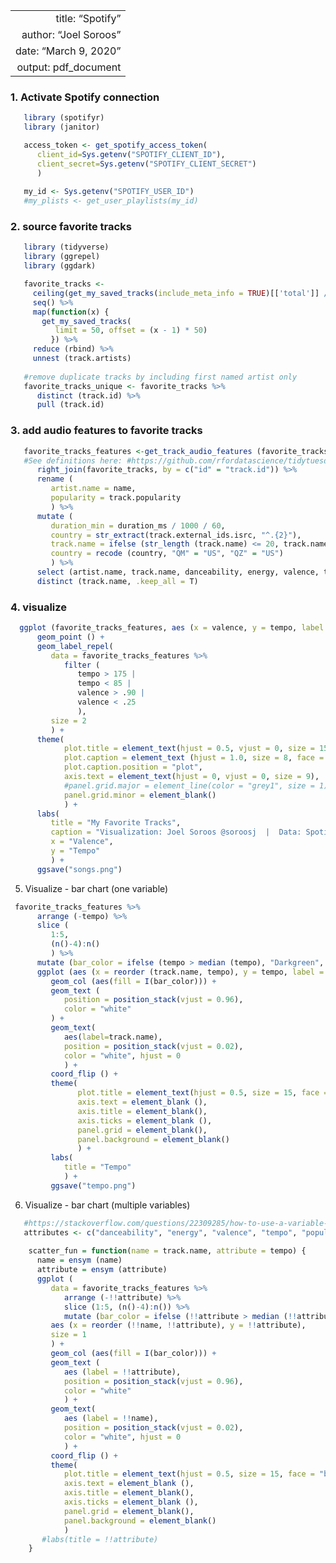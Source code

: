 ----
   title: "Spotify"
   author: "Joel Soroos"
   date: "March 9, 2020"
   output: pdf_document
---

### 1. Activate Spotify connection
```r

   library (spotifyr)
   library (janitor) 

   access_token <- get_spotify_access_token(
      client_id=Sys.getenv("SPOTIFY_CLIENT_ID"),
      client_secret=Sys.getenv("SPOTIFY_CLIENT_SECRET")
      )
   
   my_id <- Sys.getenv("SPOTIFY_USER_ID")
   #my_plists <- get_user_playlists(my_id)
```


### 2. source favorite tracks
```r

   library (tidyverse)
   library (ggrepel)
   library (ggdark)

   favorite_tracks <-
     ceiling(get_my_saved_tracks(include_meta_info = TRUE)[['total']] / 50) %>%
     seq() %>%
     map(function(x) {
       get_my_saved_tracks(
          limit = 50, offset = (x - 1) * 50)
         }) %>% 
     reduce (rbind) %>%
     unnest (track.artists)
   
   #remove duplicate tracks by including first named artist only
   favorite_tracks_unique <- favorite_tracks %>%
      distinct (track.id) %>%
      pull (track.id)
```


### 3. add audio features to favorite tracks
```r

   favorite_tracks_features <-get_track_audio_features (favorite_tracks_unique) %>%
   #See definitions here: #https://github.com/rfordatascience/tidytuesday/blob/master/data/2020/2020-01-21/readme.md
      right_join(favorite_tracks, by = c("id" = "track.id")) %>%
      rename (
         artist.name = name,
         popularity = track.popularity
         ) %>%
      mutate (
         duration_min = duration_ms / 1000 / 60,
         country = str_extract(track.external_ids.isrc, "^.{2}"),
         track.name = ifelse (str_length (track.name) <= 20, track.name, str_extract(track.name, "^.{20}")),
         country = recode (country, "QM" = "US", "QZ" = "US")
         ) %>%
      select (artist.name, track.name, danceability, energy, valence, tempo, popularity, duration_min, country) %>%
      distinct (track.name, .keep_all = T)
```


### 4. visualize
```r
 
  ggplot (favorite_tracks_features, aes (x = valence, y = tempo, label = track.name)) +
      geom_point () +
      geom_label_repel(
         data = favorite_tracks_features %>% 
            filter (
               tempo > 175 |
               tempo < 85 |
               valence > .90 |
               valence < .25
               ),
         size = 2
         ) +
      theme(
            plot.title = element_text(hjust = 0.5, vjust = 0, size = 15, face = "bold", color = "#CC1100", margin = margin (0,0,20,0)),
            plot.caption = element_text (hjust = 1.0, size = 8, face = "plain", margin = margin (20,0,0,0)),
            plot.caption.position = "plot",
            axis.text = element_text(hjust = 0, vjust = 0, size = 9),
            #panel.grid.major = element_line(color = "grey1", size = 1),
            panel.grid.minor = element_blank()
            ) +
      labs(
         title = "My Favorite Tracks",
         caption = "Visualization: Joel Soroos @soroosj  |  Data: Spotify API",
         x = "Valence",
         y = "Tempo"
         ) +
      ggsave("songs.png")
```


5.  Visualize - bar chart (one variable)
```r
 
 favorite_tracks_features %>%
      arrange (-tempo) %>%
      slice (
         1:5, 
         (n()-4):n()
         ) %>%
      mutate (bar_color = ifelse (tempo > median (tempo), "Darkgreen", "Red")) %>%
      ggplot (aes (x = reorder (track.name, tempo), y = tempo, label = round(tempo,0)), size = 1) +
         geom_col (aes(fill = I(bar_color))) + 
         geom_text (
            position = position_stack(vjust = 0.96),
            color = "white"
         ) +
         geom_text(
            aes(label=track.name),
            position = position_stack(vjust = 0.02),
            color = "white", hjust = 0
            ) +
         coord_flip () +
         theme(
               plot.title = element_text(hjust = 0.5, size = 15, face = "bold", color = "#CC1100"),
               axis.text = element_blank (), 
               axis.title = element_blank(),
               axis.ticks = element_blank (),
               panel.grid = element_blank(),
               panel.background = element_blank()
               ) +
         labs(
            title = "Tempo"
            ) +
         ggsave("tempo.png")
```


6.  Visualize - bar chart (multiple variables)
```r
 
   #https://stackoverflow.com/questions/22309285/how-to-use-a-variable-to-specify-column-name-in-ggplot/53168593#53168593
   attributes <- c("danceability", "energy", "valence", "tempo", "popularity")
   
    scatter_fun = function(name = track.name, attribute = tempo) {
      name = ensym (name)
      attribute = ensym (attribute)
      ggplot (
         data = favorite_tracks_features %>%
            arrange (-!!attribute) %>%
            slice (1:5, (n()-4):n()) %>%
            mutate (bar_color = ifelse (!!attribute > median (!!attribute), "Darkgreen", "Red")),
         aes (x = reorder (!!name, !!attribute), y = !!attribute), 
         size = 1
         ) +
         geom_col (aes(fill = I(bar_color))) + 
         geom_text (
            aes (label = !!attribute),
            position = position_stack(vjust = 0.96),
            color = "white"
            ) + 
         geom_text(
            aes (label = !!name),
            position = position_stack(vjust = 0.02),
            color = "white", hjust = 0
            ) +
         coord_flip () +
         theme(
            plot.title = element_text(hjust = 0.5, size = 15, face = "bold", color = "#CC1100"),
            axis.text = element_blank (), 
            axis.title = element_blank(),
            axis.ticks = element_blank (),
            panel.grid = element_blank(),
            panel.background = element_blank()
            )
       #labs(title = !!attribute)
    }

```

